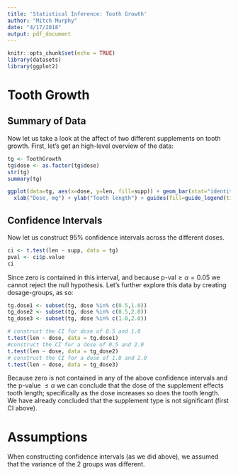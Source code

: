 ```yaml
---
title: 'Statistical Inference: Tooth Growth'
author: "Mitch Murphy"
date: "4/17/2018"
output: pdf_document
---
```


```r
knitr::opts_chunk$set(echo = TRUE)
library(datasets)
library(ggplot2)
```

# Tooth Growth
## Summary of Data
Now let us take a look at the affect of two different supplements on tooth growth. First, let's get an high-level overview
of the data:
```r
tg <- ToothGrowth
tg$dose <- as.factor(tg$dose)
str(tg)
summary(tg)

ggplot(data=tg, aes(x=dose, y=len, fill=supp)) + geom_bar(stat="identity",) + facet_grid(. ~ supp) + 
  xlab("Dose, mg") + ylab("Tooth length") + guides(fill=guide_legend(title="Supplement"))
```

## Confidence Intervals
Now let us construct 95% confidence intervals across the different doses.

```r
ci <- t.test(len ~ supp, data = tg)
pval <- ci$p.value
ci
```
Since zero is contained in this interval, and because p-val$\geq \alpha=0.05$ we cannot reject the null hypothesis.
Let's further explore this data by creating dosage-groups, as so:
```r
tg.dose1 <- subset(tg, dose %in% c(0.5,1.0))
tg_dose2 <- subset(tg, dose %in% c(0.5,2.0))
tg_dose3 <- subset(tg, dose %in% c(1.0,2.0))

# construct the CI for dose of 0.5 and 1.0
t.test(len ~ dose, data = tg.dose1)
#construct the CI for a dose of 0.5 and 2.0
t.test(len ~ dose, data = tg_dose2)
# construct the CI for a dose of 1.0 and 2.0
t.test(len ~ dose, data = tg_dose3)
```
Because zero is not contained in any of the above confidence intervals and the p-value $\leq \alpha$ we can conclude
that the dose of the supplement effects tooth length; specifically as the dose increases so does the tooth length.
We have already concluded that the supplement type is not significant (first CI above).

# Assumptions
When constructing confidence intervals (as we did above), we assumed that the variance of the 2 groups was different.